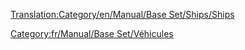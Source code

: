 [[Translation:Category/en/Manual/Base Set/Ships/Ships]]

{{en/Bilingual box| fr
| Articles relatifs aux navires, Docks et de la gestion de navires sont répertoriés ici.
| Articles relating to Ships, Docks and Ship management are listed here.}}

[[Category:fr/Manual/Base Set/Véhicules]]